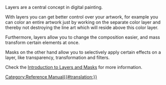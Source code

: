 Layers are a central concept in digital painting.

With layers you can get better control over your artwork, for example you can color an entire artwork just by working on the separate color layer and thereby not destroying the line art which will reside above this color layer.

Furthermore, layers allow you to change the composition easier, and mass transform certain elements at once.

Masks on the other hand allow you to selectively apply certain effects on a layer, like transparency, transformation and filters.

Check the [[Special:MyLanguage/Introduction to Layers and Masks|Introduction to Layers and Masks]] for more information.

[[Category:Reference Manual{{#translation:}}]]
